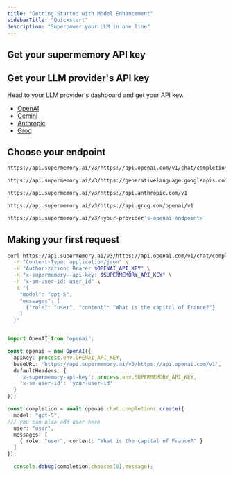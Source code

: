 ```yaml
---
title: "Getting Started with Model Enhancement"
sidebarTitle: "Quickstart"
description: "Superpower your LLM in one line"
---
```



## Get your supermemory API key

<GettingAPIKey />

## Get your LLM provider's API key

Head to your LLM provider's dashboard and get your API key.

- [OpenAI](https://platform.openai.com/api-keys)
- [Gemini](https://aistudio.google.com/apikey)
- [Anthropic](https://console.anthropic.com/account/keys)
- [Groq](https://console.groq.com/keys)

## Choose your endpoint

<CodeGroup>

```bash OpenAI
https://api.supermemory.ai/v3/https://api.openai.com/v1/chat/completions
```


```bash Gemini
https://api.supermemory.ai/v3/https://generativelanguage.googleapis.com/v1beta/openai
```


```bash Anthropic
https://api.supermemory.ai/v3/https://api.anthropic.com/v1
```


```bash Groq
https://api.supermemory.ai/v3/https://api.groq.com/openai/v1
```


```bash Other provider
https://api.supermemory.ai/v3/<your-provider's-openai-endpoint>
```

</CodeGroup>

## Making your first request

<CodeGroup>

```bash cURL
curl https://api.supermemory.ai/v3/https://api.openai.com/v1/chat/completions \
  -H "Content-Type: application/json" \
  -H "Authorization: Bearer $OPENAI_API_KEY" \
  -H "x-supermemory--api-key: $SUPERMEMORY_API_KEY" \
  -H 'x-sm-user-id: user_id' \
  -d '{
    "model": "gpt-5",
    "messages": [
      {"role": "user", "content": "What is the capital of France?"}
    ]
  }'
```


```
```


```typescript TypeScript
import OpenAI from 'openai';

const openai = new OpenAI({
  apiKey: process.env.OPENAI_API_KEY,
  baseURL: 'https://api.supermemory.ai/v3/https://api.openai.com/v1',
  defaultHeaders: {
    'x-supermemory-api-key': process.env.SUPERMEMORY_API_KEY,
    'x-sm-user-id': 'your-user-id'
  }
});

const completion = await openai.chat.completions.create({
  model: "gpt-5",
/// you can also add user here
  user: "user",
  messages: [
    { role: "user", content: "What is the capital of France?" }
  ]
});

  console.debug(completion.choices[0].message);
```

</CodeGroup>
